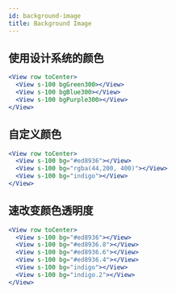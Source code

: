 ```yaml
---
id: background-image
title: Background Image
---
```


## 使用设计系统的颜色

```jsx live
<View row toCenter>
  <View s-100 bgGreen300></View>
  <View s-100 bgBlue300></View>
  <View s-100 bgPurple300></View>
</View>
```

## 自定义颜色

```jsx live
<View row toCenter>
  <View s-100 bg="#ed8936"></View>
  <View s-100 bg="rgba(44,200, 400)"></View>
  <View s-100 bg="indigo"></View>
</View>
```

## 速改变颜色透明度

```jsx live
<View row toCenter>
  <View s-100 bg="#ed8936"></View>
  <View s-100 bg="#ed8936.8"></View>
  <View s-100 bg="#ed8936.6"></View>
  <View s-100 bg="#ed8936.4"></View>
  <View s-100 bg="indigo"></View>
  <View s-100 bg="indigo.2"></View>
</View>
```
